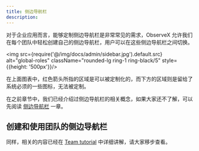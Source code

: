 ```yaml
---
title: 侧边导航栏
description: 
---
```


对于企业应用而言，能够定制侧边导航栏是非常常见的需求，ObserveX 允许我们在每个团队中轻松创建自己的侧边导航栏，用户可以在这些侧边导航栏之间切换。


<img src={require('@/img/docs/admin/sidebar.jpg').default.src} alt="global-roles"  className="rounded-lg ring-1 ring-black/5"  style={{height: '500px'}}/>


在上面图表中，红色箭头所指的区域是可以被定制化的，而下方的区域则是留给了系统必须的一些图标，无法被定制。

在之前章节中，我们已经介绍过侧边导航栏的相关概念，如果大家还不了解，可以先阅读 [侧边导航栏](/docs/tutorial-sidebar) 一章。


## 创建和使用团队的侧边导航栏

同样，相关的内容已经在 [Team tutorial](/docs/tutorial-team#-3) 中详细讲解，请大家移步查看。

